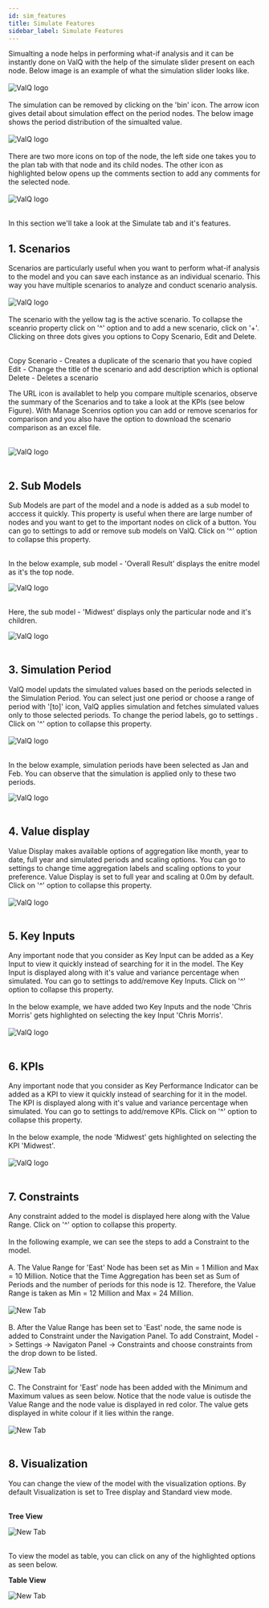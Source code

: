 ```yaml
---
id: sim_features
title: Simulate Features
sidebar_label: Simulate Features
---
```


<div style={{textAlign: 'justify'}}>
Simualting a node helps in performing what-if analysis and it can be instantly done on ValQ with the help of 
the simulate slider present on each node. Below image is an example of what the simulation slider looks like.
</div> <br />

<div style={{textAlign: 'center'}}>
  <Zoom>
<img alt="ValQ logo" src={useBaseUrl('/doc-images/Simulation/sim15.png')} />
  </Zoom>
</div> <br />

<div style={{textAlign: 'justify'}}>
The simulation can be removed by clicking on the 'bin' icon. The arrow icon gives detail about simulation effect on the period nodes.
The below image shows the period distribution of the simualted value.
</div> <br />

<div style={{textAlign: 'center'}}>
  <Zoom>
<img alt="ValQ logo" src={useBaseUrl('/doc-images/Simulation/sim16.png')} />
  </Zoom>
</div> <br />

<div style={{textAlign: 'justify'}}>
There are two more icons on top of the node, the left side one takes you to the plan tab with that node and its child nodes.
The other icon as highlighted below opens up the comments section to add any comments for the selected node. 
</div> <br />

<div style={{textAlign: 'center'}}>
  <Zoom>
<img alt="ValQ logo" src={useBaseUrl('/doc-images/Simulation/sim17.png')} />
  </Zoom>
</div> <br />

In this section we'll take a look at the Simulate tab and it's features. 

## 1. Scenarios

<div style={{textAlign: 'justify'}}>
Scenarios are particularly useful when you want to perform what-if analysis to the model and you can save each instance as an 
individual scenario. This way you have multiple scenarios to analyze and conduct scenario analysis. 
</div> <br />

<div style={{textAlign: 'center'}}>
  <Zoom>
<img alt="ValQ logo" src={useBaseUrl('/doc-images/Simulation/sim4.png')} />
  </Zoom>
</div> <br />

<div style={{textAlign: 'justify'}}>
The scenario with the yellow tag is the active scenario. To collapse the sceanrio property click on '^' option 
and to add a new scenario, click on '+'. Clicking on three dots gives you options to Copy Scenario, Edit and 
Delete. 
<br /> <br />

Copy Scenario - Creates a duplicate of the scenario that you have copied <br />
Edit - Change the title of the scenario and add description which is optional <br />
Delete - Deletes a scenario <br />

The URL icon is availablet to help you compare multiple scenarios, observe the
summary of the Scenarios and to take a look at the KPIs (see below Figure). With Manage Scenrios option 
you can add or remove scenarios for comparison and you also have the option to download the 
scenario comparison as an excel file.  
</div> <br />

<div style={{textAlign: 'center'}}>
  <Zoom>
<img alt="ValQ logo" src={useBaseUrl('/doc-images/Simulation/sim5.png')} />
  </Zoom>
</div> <br />

## 2. Sub Models

<div style={{textAlign: 'justify'}}>
Sub Models are part of the model and a node is added as a sub model to acccess it quickly. This property is useful 
when there are large number of nodes and you want to get to the important nodes on click of a button. You can go to <Link to={useBaseUrl('docs/model/settings#12-sub-models')}> settings </Link> to add or remove sub models on ValQ.
Click on '^' option to collapse this property.
</div> <br />

In the below example, sub model - 'Overall Result' displays the enitre model as it's the top node.

<div style={{textAlign: 'center'}}>
  <Zoom>
<img alt="ValQ logo" src={useBaseUrl('/doc-images/Simulation/sim6.png')} />
  </Zoom>
</div> <br />

Here, the sub model - 'Midwest' displays only the particular node and it's children.

<div style={{textAlign: 'center'}}>
  <Zoom>
<img alt="ValQ logo" src={useBaseUrl('/doc-images/Simulation/sim7.png')} />
  </Zoom>
</div> <br />

## 3. Simulation Period

<div style={{textAlign: 'justify'}}>
ValQ model updats the simulated values based on the periods selected in the Simulation Period. You can select just one period or
choose a range of period with '[to]' icon, ValQ applies simulation and fetches simulated values only to those selected periods.
To change the period labels, go to <Link to={useBaseUrl('docs/model/settings#13-simulation-period')}> settings </Link>. Click on '^' option to collapse this property.
</div> <br />

<div style={{textAlign: 'center'}}>
  <Zoom>
<img alt="ValQ logo" src={useBaseUrl('/doc-images/Simulation/sim8.png')} />
  </Zoom>
</div> <br />

In the below example, simulation periods have been selected as Jan and Feb. You can observe that the simulation is applied
only to these two periods.

<div style={{textAlign: 'center'}}>
  <Zoom>
<img alt="ValQ logo" src={useBaseUrl('/doc-images/Simulation/sim9.png')} />
  </Zoom>
</div> <br />

## 4. Value display

<div style={{textAlign: 'justify'}}>
Value Display makes available options of aggregation like month, year to date, full year and simulated periods and scaling options.
You can go to settings to change <Link to={useBaseUrl('docs/model/data-series#2-time-aggregation-labels')}> time aggregation labels </Link> and
<Link to={useBaseUrl('docs/model/settings#14-value-display')}> scaling options </Link>  to your preference. Value Display is set to full year and
scaling at 0.0m by default. Click on '^' option to collapse this property.
</div> <br />

<div style={{textAlign: 'center'}}>
  <Zoom>
<img alt="ValQ logo" src={useBaseUrl('/doc-images/Simulation/sim10.png')} />
  </Zoom>
</div> <br />

## 5. Key Inputs

<div style={{textAlign: 'justify'}}>
Any important node that you consider as Key Input can be added as a Key Input to view it quickly instead of searching for it
in the model. The Key Input is displayed along with it's value and variance percentage when simulated. You can go to <Link to={useBaseUrl('docs/model/settings#15-key-inputs')}> settings </Link> 
to add/remove Key Inputs. Click on '^' option to collapse this property.
</div> <br />

<div style={{textAlign: 'justify'}}>
In the below example, we have added two Key Inputs and the node 'Chris Morris' gets highlighted 
on selecting the key Input 'Chris Morris'. 
</div> <br />

<div style={{textAlign: 'center'}}>
  <Zoom>
<img alt="ValQ logo" src={useBaseUrl('/doc-images/Simulation/sim11.png')} />
  </Zoom>
</div> <br />

## 6. KPIs

<div style={{textAlign: 'justify'}}>
Any important node that you consider as Key Performance Indicator can be added as a KPI to view it quickly instead of searching for it
in the model. The KPI is displayed along with it's value and variance percentage when simulated. You can go to <Link to={useBaseUrl('docs/model/settings#16-kpis')}> settings </Link> 
to add/remove KPIs. Click on '^' option to collapse this property.
</div> <br />

<div style={{textAlign: 'justify'}}>
In the below example, the node 'Midwest' gets highlighted on selecting the KPI 'Midwest'. 
</div> <br />

<div style={{textAlign: 'center'}}>
  <Zoom>
<img alt="ValQ logo" src={useBaseUrl('/doc-images/Simulation/sim12.png')} />
  </Zoom>
</div> <br />

## 7. Constraints

<div style={{textAlign: 'justify'}}>
Any constraint added to the model is displayed here along with the Value Range. Click on '^' option to collapse this property.
</div> <br />

<div style={{textAlign: 'justify'}}>
In the following example,  we can see the steps to add a Constraint to the model.
</div> <br />

<div style={{textAlign: 'justify'}}>
A. The Value Range for 'East' Node has been set as Min = 1 Million and Max = 10 Million.  Notice that
the Time Aggregation has been set as Sum of Periods and the number of periods for this node is 12. Therefore, the
Value Range is taken as Min = 12 Million and Max = 24 Million.
</div> <br />

<div style={{textAlign: 'center'}}>
  <Zoom>
<img alt="New Tab" src={useBaseUrl('/doc-images/model/node19.png')} />
  </Zoom>
</div> <br />

<div style={{textAlign: 'justify'}}>
B. After the Value Range has been set to 'East' node, the same node is added to Constraint under the Navigation Panel.
To add Constraint, Model -> Settings -> Navigaton Panel -> Constraints and choose constraints from the drop down to be listed.
 </div> <br />

<div style={{textAlign: 'center'}}>
  <Zoom>
<img alt="New Tab" src={useBaseUrl('/doc-images/model/node20.png')} />
  </Zoom>
</div> <br />

<div style={{textAlign: 'justify'}}>
C. The Constraint for 'East' node has been added with the Minimum and Maximum values as seen below. Notice that the node
value is outisde the Value Range and the node value is displayed in red color. The value gets displayed in white colour if it lies within
the range.
</div> <br />

<div style={{textAlign: 'center'}}>
  <Zoom>
<img alt="New Tab" src={useBaseUrl('/doc-images/model/node21.png')} />
  </Zoom>
</div> <br />

## 8. Visualization

<div style={{textAlign: 'justify'}}>
You can change the view of the model with the visualization options. By default Visualization is set to Tree display and
Standard view mode. 
</div> <br />

**Tree View**

<div style={{textAlign: 'center'}}>
  <Zoom>
<img alt="New Tab" src={useBaseUrl('/doc-images/Simulation/sim13.png')} />
  </Zoom>
</div> <br />

To view the model as table, you can click on any of the highlighted options as seen below.

**Table View**

<div style={{textAlign: 'center'}}>
  <Zoom>
<img alt="New Tab" src={useBaseUrl('/doc-images/Simulation/sim14.png')} />
  </Zoom>
</div> <br />
